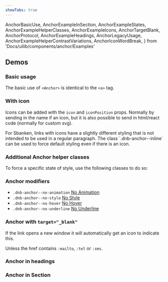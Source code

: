 ```yaml
---
showTabs: true
---
```


  AnchorBasicUse,
  AnchorExampleInSection,
  AnchorExampleStates,
  AnchorExampleHelperClasses,
  AnchorExampleIcons,
  AnchorTargetBlank,
  AnchorProtocol,
  AnchorExampleHeadings,
  AnchorLegacyUsage,
  AnchorExampleHelperContrastVariations,
  AnchorIconWordBreak,
} from 'Docs/uilib/components/anchor/Examples'

## Demos

### Basic usage

The basic use of `<Anchor>` is identical to the `<a>` tag.

<AnchorBasicUse />

### With icon

Icons can be added with the `icon` and `iconPosition` props. Normally by sending in the name if an icon, but it is also possible to send in html/react code (normally for custom svg).

<VisibilityByTheme visible="sbanken">
  For Sbanken, links with icons have a slightly different styling that is
  not intended to be used in a regular paragraph. The class
  `.dnb-anchor--inline` can be used to force default styling even if there
  is an icon.
</VisibilityByTheme>

<AnchorExampleIcons />

### Additional Anchor helper classes

To force a specific state of style, use the following classes to do so:

<AnchorExampleHelperClasses />

### Anchor modifiers

- `.dnb-anchor--no-animation` <a href="/uilib/components/anchor" className="dnb-anchor dnb-anchor--no-animation">No Animation</a>
- `.dnb-anchor--no-style` <a href="/uilib/components/anchor" className="dnb-anchor dnb-anchor--no-style">No Style</a>
- `.dnb-anchor--no-hover` <a href="/uilib/components/anchor" className="dnb-anchor dnb-anchor--no-hover">No Hover</a>
- `.dnb-anchor--no-underline` <a href="/uilib/components/anchor" className="dnb-anchor dnb-anchor--no-underline">No Underline</a>

### Anchor with `target="_blank"`

If the link opens a new window it will automatically get an icon to indicate this.

<AnchorTargetBlank />

Unless the href contains `:mailto`, `:tel` or `:sms`.

<AnchorProtocol />

### Anchor in headings

<AnchorExampleHeadings />

### Anchor in Section

<AnchorExampleInSection />

<VisibleWhenVisualTest>
  <AnchorExampleStates />
  <AnchorLegacyUsage />
  <AnchorExampleHelperContrastVariations />
  <AnchorIconWordBreak />
</VisibleWhenVisualTest>
